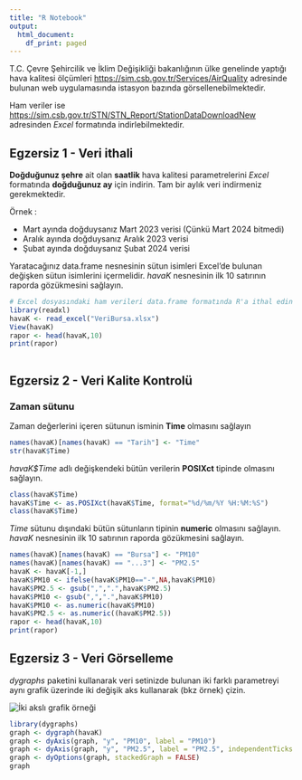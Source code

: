 ```yaml
---
title: "R Notebook"
output:
  html_document:
    df_print: paged
---
```


T.C. Çevre Şehircilik ve İklim Değişikliği bakanlığının ülke genelinde yaptığı hava kalitesi
ölçümleri [https://sim.csb.gov.tr/Services/AirQuality](https://sim.csb.gov.tr/Services/AirQuality) adresinde bulunan web uygulamasında istasyon bazında görsellenebilmektedir. 

Ham veriler ise [https://sim.csb.gov.tr/STN/STN_Report/StationDataDownloadNew](https://sim.csb.gov.tr/STN/STN_Report/StationDataDownloadNew) adresinden *Excel* formatında indirlebilmektedir. 

## Egzersiz 1 - Veri ithali

**Doğduğunuz şehre** ait olan **saatlik** hava kalitesi parametrelerini *Excel* formatında **doğduğunuz ay** için indirin. Tam bir aylık veri indirmeniz gerekmektedir.

Örnek :

- Mart ayında doğduysanız Mart 2023 verisi (Çünkü Mart 2024 bitmedi)
- Aralık ayında doğduysanız Aralık 2023 verisi
- Şubat ayında doğduysanız Şubat 2024 verisi

Yaratacağınız data.frame nesnesinin sütun isimleri Excel'de bulunan değişken sütun isimlerini içermelidir. *havaK* nesnesinin ilk 10 satırının raporda gözükmesini sağlayın.

```r
# Excel dosyasındaki ham verileri data.frame formatında R'a ithal edin
library(readxl)
havaK <- read_excel("VeriBursa.xlsx")
View(havaK)
rapor <- head(havaK,10)
print(rapor)
 
```

## Egzersiz 2 - Veri Kalite Kontrolü

### Zaman sütunu
Zaman değerlerini içeren sütunun isminin **Time** olmasını sağlayın
```r
names(havaK)[names(havaK) == "Tarih"] <- "Time"
str(havaK$Time)
```


*havaK$Time* adlı değişkendeki bütün verilerin **POSIXct** tipinde olmasını sağlayın. 

```r
class(havaK$Time)
havaK$Time <- as.POSIXct(havaK$Time, format="%d/%m/%Y %H:%M:%S")
class(havaK$Time)
```

*Time* sütunu dışındaki bütün sütunların tipinin **numeric** olmasını sağlayın. *havaK* nesnesinin ilk 10 satırının raporda gözükmesini sağlayın.

```r
names(havaK)[names(havaK) == "Bursa"] <- "PM10"
names(havaK)[names(havaK) == "...3"] <- "PM2.5"
havaK <- havaK[-1,]
havaK$PM10 <- ifelse(havaK$PM10=="-",NA,havaK$PM10)
havaK$PM2.5 <- gsub(",",".",havaK$PM2.5)
havaK$PM10 <- gsub(",",".",havaK$PM10)
havaK$PM10 <- as.numeric(havaK$PM10)
havaK$PM2.5 <- as.numeric((havaK$PM2.5))
rapor <- head(havaK,10)
print(rapor)
```

## Egzersiz 3 - Veri Görselleme
*dygraphs* paketini kullanarak veri setinizde bulunan iki farklı parametreyi aynı grafik üzerinde iki değişik aks kullanarak (bkz örnek) çizin.

![](graphic_example.png "İki akslı grafik örneği")


```r
library(dygraphs)
graph <- dygraph(havaK)
graph <- dyAxis(graph, "y", "PM10", label = "PM10")
graph <- dyAxis(graph, "y", "PM2.5", label = "PM2.5", independentTicks = TRUE)
graph <- dyOptions(graph, stackedGraph = FALSE)
graph


```
